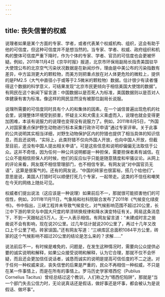 ```yaml
---
---
---
```

title: 丧失信誉的权威
---





说理者如果是某个方面的专家、学者，或者代表某个权威机构、组织，这会有助于他的可信度，但这种可信度并不是想当然的。当专家、学者、权威、政府组织和机构的整体可信度严重下降时，作为个体的专家、学者、官员的可信度也会更被怀疑。例如，2011年11月4日《京华时报》报道，北京市环保局副局长指责美国驻华大使馆公布的北京空气污染状况数据是在新闻炒作，理由是中美公布的污染指数有差异，中方监测更大的颗粒物，而美方则把重点放在对人体更危险的微粒上，提供的是PM2.5（大气中直径小于或等于2.5微米的颗粒物）数据。估计很少有读者懂得这个数据的科学意义，可结果发现“北京市民更倾向于相信美国大使馆的数据”。有网民在这个新闻下留言道：中国数据以是否死人为标准，美国数据则以是否对人体健康有害为标准。像这样的网民显然没有被那位副局长说服。

说理所需要的可信度同时具有个人的和集体的因素。在一个诚信普遍出现危机的社会里，说理整体环境受到损害，怀疑主义和犬儒主义乘虚而入，说理也就会变得更加困难，本该有说服力的说理也变得没有说服力了。例如，2011年8月5日，“外国人对国家重点保护野生动物进行标本采集行政许可申请”通过专家评审。关于此事的公共说明其实相当详细，对野生动物保护区内的狩猎也提供了相当具体的知识信息，而且还说明，“实际上，此类狩猎不仅向外国人开放，也向中国人开放，但截至目前，还没有中国人提出相关申请”。可是这些信息和说明却偏偏无法取信于公众。这并不奇怪，因为任何一种公共说明都是一种担保，需要担保者素有诚信。在公众不能相信担保人的时候，他们的反应似乎只能是随意猜度和牢骚议论。从网上的评论来看，网友既不相信管理部门，也不相信专家。有网友说“对中国官员无语”，这算是很客气的。还有的网友说，“中国的砖家也很富裕，搭几个给他们”，意思是说，美国人打猎时可以顺便打死几个专家，一起带走。这类的不信任和嘲笑在今天的网络上随处可见。

权威者们提出说法（这应该是一种说理）如果前后不一，那就很可能损害他们的可信性，例如，2011年11月11日，气象局和社科院联合发布了2011年《气候变化绿皮书》。书中指出，三峡工程并未导致气候变化，对气候影响范围不超过20公里，长江中下游的旱灾与中国大尺度的旱涝转换规律和降水演变特征有关。网易这条消息下，不到一天跟帖近5万人，无一人表示相信。有网友留言道：“未建成时言之凿凿说不会有影响，现在说20公里。过几年估计就说200公里了，再过十几年又改口上千公里了吧。砖家误国。”还有网友写道：“三峡库区总面积1084平方公里，砖家的这个气候影响不超过20公里的结论是怎么来的？求解……”

说法前后不一，有时候是难免的，问题是，在发生这种情况时，需要向公众提供必要的诚实说明和解释，如果公众接受说明和解释，认为它合理，那就不仅不会怀疑，而且还会更加信任说话者，诚恳而诚实的说明是提高可信任度的不二之途。对于任何一种权威来说，丧失信誉的后果是严重的，民众不再相信一种权威，不只是在某一件事情上，而是在所有的事情上。罗马历史学家塔西佗（Publius Cornelius Tacitus）曾经总结过这个教训，人们称之为“塔西佗陷阱”，那就是“当一个部门失去公信力时，无论说真话还是假话，做好事还是坏事，都会被认为是说假话、做坏事”。